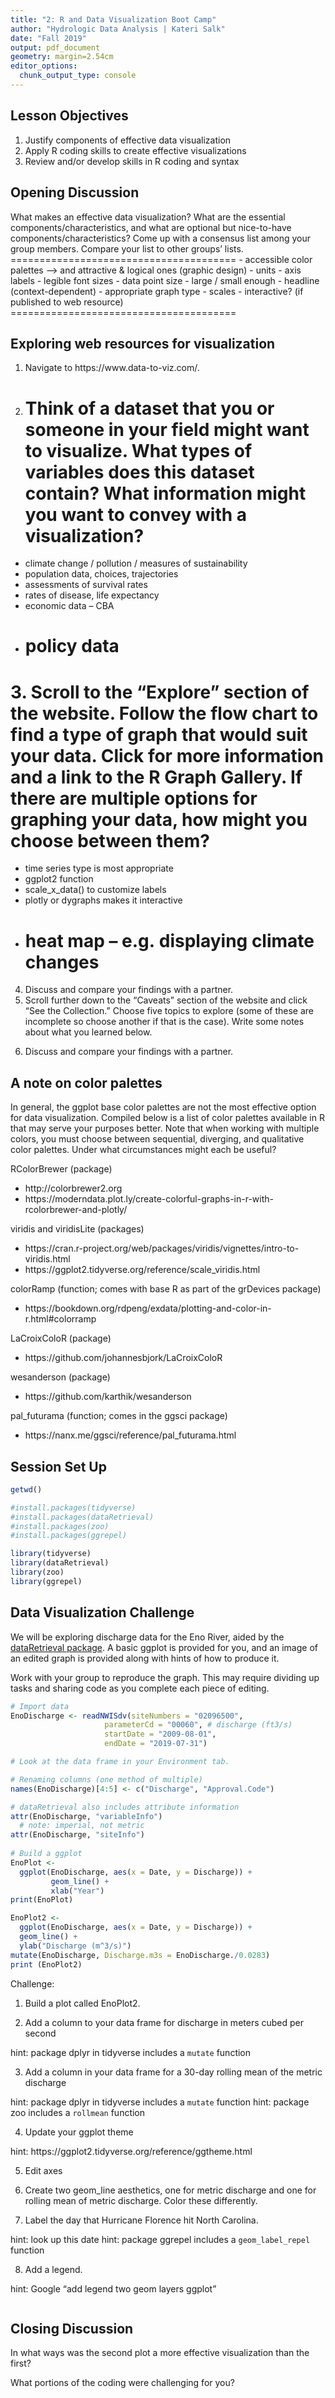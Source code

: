 ```yaml
---
title: "2: R and Data Visualization Boot Camp"
author: "Hydrologic Data Analysis | Kateri Salk"
date: "Fall 2019"
output: pdf_document
geometry: margin=2.54cm
editor_options: 
  chunk_output_type: console
---
```


## Lesson Objectives
1. Justify components of effective data visualization
2. Apply R coding skills to create effective visualizations
3. Review and/or develop skills in R coding and syntax

## Opening Discussion
What makes an effective data visualization? What are the essential components/characteristics, and what are optional but nice-to-have components/characteristics? 
Come up with a consensus list among your group members. 
Compare your list to other groups' lists. 
=======================================
- accessible color palettes --> and attractive & logical ones (graphic design)
- units
- axis labels
- legible font sizes
- data point size - large / small enough 
- headline (context-dependent)
- appropriate graph type
- scales
- interactive? (if published to web resource)
=======================================

## Exploring web resources for visualization

1. Navigate to https://www.data-to-viz.com/.
2. Think of a dataset that you or someone in your field might want to visualize. What types of variables does this dataset contain? What information might you want to convey with a visualization?
=======================================
- climate change / pollution / measures of sustainability 
- population data, choices, trajectories
- assessments of survival rates
- rates of disease, life expectancy
- economic data -- CBA 
- policy data
=======================================

3. Scroll to the "Explore" section of the website. Follow the flow chart to find a type of graph that would suit your data. Click for more information and a link to the R Graph Gallery. If there are multiple options for graphing your data, how might you choose between them?
=======================================
- time series type is most appropriate
- ggplot2 function
- scale_x_data() to customize labels
- plotly or dygraphs makes it interactive
- heat map -- e.g. displaying climate changes
=======================================

4. Discuss and compare your findings with a partner.
5. Scroll further down to the "Caveats" section of the website and click "See the Collection." Choose five topics to explore (some of these are incomplete so choose another if that is the case). Write some notes about what you learned below. 

<add notes here>

6. Discuss and compare your findings with a partner.

## A note on color palettes

In general, the ggplot base color palettes are not the most effective option for data visualization. Compiled below is a list of color palettes available in R that may serve your purposes better. Note that when working with multiple colors, you must choose between sequential, diverging, and qualitative color palettes. Under what circumstances might each be useful?

<add notes here>

RColorBrewer (package)

* http://colorbrewer2.org
* https://moderndata.plot.ly/create-colorful-graphs-in-r-with-rcolorbrewer-and-plotly/

viridis and viridisLite (packages)

* https://cran.r-project.org/web/packages/viridis/vignettes/intro-to-viridis.html
* https://ggplot2.tidyverse.org/reference/scale_viridis.html

colorRamp (function; comes with base R as part of the grDevices package)

* https://bookdown.org/rdpeng/exdata/plotting-and-color-in-r.html#colorramp

LaCroixColoR (package)

* https://github.com/johannesbjork/LaCroixColoR

wesanderson (package)

* https://github.com/karthik/wesanderson

pal_futurama (function; comes in the ggsci package)

* https://nanx.me/ggsci/reference/pal_futurama.html

## Session Set Up

```r
getwd()

#install.packages(tidyverse)
#install.packages(dataRetrieval)
#install.packages(zoo)
#install.packages(ggrepel)

library(tidyverse)
library(dataRetrieval)
library(zoo)
library(ggrepel)
```

## Data Visualization Challenge

We will be exploring discharge data for the Eno River, aided by the [dataRetrieval package](https://cran.r-project.org/web/packages/dataRetrieval/vignettes/dataRetrieval.html). A basic ggplot is provided for you, and an image of an edited graph is provided along with hints of how to produce it. 

Work with your group to reproduce the graph. This may require dividing up tasks and sharing code as you complete each piece of editing.

```r
# Import data
EnoDischarge <- readNWISdv(siteNumbers = "02096500",
                     parameterCd = "00060", # discharge (ft3/s)
                     startDate = "2009-08-01",
                     endDate = "2019-07-31")

# Look at the data frame in your Environment tab.

# Renaming columns (one method of multiple)
names(EnoDischarge)[4:5] <- c("Discharge", "Approval.Code")

# dataRetrieval also includes attribute information
attr(EnoDischarge, "variableInfo")
  # note: imperial, not metric
attr(EnoDischarge, "siteInfo")
  
# Build a ggplot
EnoPlot <- 
  ggplot(EnoDischarge, aes(x = Date, y = Discharge)) +
         geom_line() +
         xlab("Year")
print(EnoPlot)

EnoPlot2 <-
  ggplot(EnoDischarge, aes(x = Date, y = Discharge)) + 
  geom_line() +
  ylab("Discharge (m^3/s)")
mutate(EnoDischarge, Discharge.m3s = EnoDischarge./0.0283)
print (EnoPlot2)
```

Challenge: 

1. Build a plot called EnoPlot2.

2. Add a column to your data frame for discharge in meters cubed per second

hint: package dplyr in tidyverse includes a `mutate` function

3. Add a column in your data frame for a 30-day rolling mean of the metric discharge

hint: package dplyr in tidyverse includes a `mutate` function
hint: package zoo includes a `rollmean` function

4. Update your ggplot theme

hint: https://ggplot2.tidyverse.org/reference/ggtheme.html

5. Edit axes

6. Create two geom_line aesthetics, one for metric discharge and one for rolling mean of metric discharge. Color these differently.

7. Label the day that Hurricane Florence hit North Carolina. 

hint: look up this date
hint: package ggrepel includes a `geom_label_repel` function

8. Add a legend. 

hint: Google "add legend two geom layers ggplot"

```r


```

## Closing Discussion
In what ways was the second plot a more effective visualization than the first? 

What portions of the coding were challenging for you?
